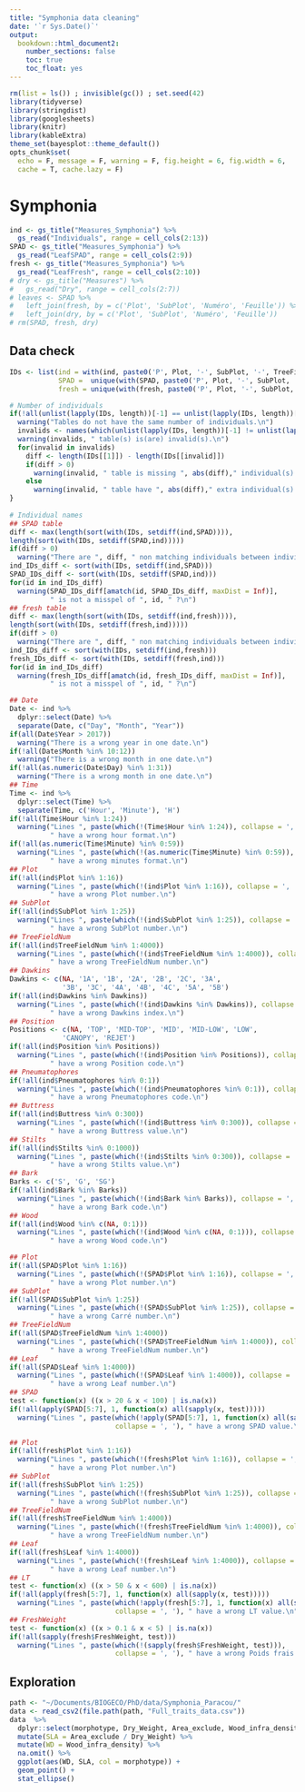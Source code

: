 ```yaml
---
title: "Symphonia data cleaning"
date: '`r Sys.Date()`'
output:
  bookdown::html_document2:
    number_sections: false
    toc: true
    toc_float: yes
---
```


```r
rm(list = ls()) ; invisible(gc()) ; set.seed(42)
library(tidyverse)
library(stringdist)
library(googlesheets)
library(knitr)
library(kableExtra)
theme_set(bayesplot::theme_default())
opts_chunk$set(
  echo = F, message = F, warning = F, fig.height = 6, fig.width = 6,
  cache = T, cache.lazy = F)
```

# Symphonia

```r
ind <- gs_title("Measures_Symphonia") %>% 
  gs_read("Individuals", range = cell_cols(2:13))
SPAD <- gs_title("Measures_Symphonia") %>% 
  gs_read("LeafSPAD", range = cell_cols(2:9))
fresh <- gs_title("Measures_Symphonia") %>% 
  gs_read("LeafFresh", range = cell_cols(2:10))
# dry <- gs_title("Measures") %>% 
#   gs_read("Dry", range = cell_cols(2:7))
# leaves <- SPAD %>% 
#   left_join(fresh, by = c('Plot', 'SubPlot', 'Numéro', 'Feuille')) %>% 
#   left_join(dry, by = c('Plot', 'SubPlot', 'Numéro', 'Feuille'))
# rm(SPAD, fresh, dry)
```

## Data check

```r
IDs <- list(ind = with(ind, paste0('P', Plot, '-', SubPlot, '-', TreeFieldNum)),
            SPAD =  unique(with(SPAD, paste0('P', Plot, '-', SubPlot, '-', TreeFieldNum))),
            fresh = unique(with(fresh, paste0('P', Plot, '-', SubPlot, '-', TreeFieldNum))))

# Number of individuals
if(!all(unlist(lapply(IDs, length))[-1] == unlist(lapply(IDs, length))[1])){
  warning("Tables do not have the same number of individuals.\n")
  invalids <- names(which(unlist(lapply(IDs, length))[-1] != unlist(lapply(IDs, length))[1]))
  warning(invalids, " table(s) is(are) invalid(s).\n")
  for(invalid in invalids)
    diff <- length(IDs[[1]]) - length(IDs[[invalid]])
    if(diff > 0)
      warning(invalid, " table is missing ", abs(diff)," individual(s).\n")
    else
      warning(invalid, " table have ", abs(diff)," extra individual(s).\n")
}
  
# Individual names 
## SPAD table
diff <- max(length(sort(with(IDs, setdiff(ind,SPAD)))),
length(sort(with(IDs, setdiff(SPAD,ind)))))
if(diff > 0)
  warning("There are ", diff, " non matching individuals between individual and SPAD tables.\n")
ind_IDs_diff <- sort(with(IDs, setdiff(ind,SPAD)))
SPAD_IDs_diff <- sort(with(IDs, setdiff(SPAD,ind)))
for(id in ind_IDs_diff)
  warning(SPAD_IDs_diff[amatch(id, SPAD_IDs_diff, maxDist = Inf)],
          " is not a misspel of ", id, " ?\n")
## fresh table
diff <- max(length(sort(with(IDs, setdiff(ind,fresh)))),
length(sort(with(IDs, setdiff(fresh,ind)))))
if(diff > 0)
  warning("There are ", diff, " non matching individuals between individual and fresh tables.\n")
ind_IDs_diff <- sort(with(IDs, setdiff(ind,fresh)))
fresh_IDs_diff <- sort(with(IDs, setdiff(fresh,ind)))
for(id in ind_IDs_diff)
  warning(fresh_IDs_diff[amatch(id, fresh_IDs_diff, maxDist = Inf)],
          " is not a misspel of ", id, " ?\n")
```

```r
## Date
Date <- ind %>% 
  dplyr::select(Date) %>% 
  separate(Date, c("Day", "Month", "Year"))
if(all(Date$Year > 2017))
  warning("There is a wrong year in one date.\n")
if(!all(Date$Month %in% 10:12))
  warning("There is a wrong month in one date.\n")
if(!all(as.numeric(Date$Day) %in% 1:31))
  warning("There is a wrong month in one date.\n")
## Time
Time <- ind %>% 
  dplyr::select(Time) %>% 
  separate(Time, c('Hour', 'Minute'), 'H')
if(!all(Time$Hour %in% 1:24))
  warning("Lines ", paste(which(!(Time$Hour %in% 1:24)), collapse = ', '),
          " have a wrong hour format.\n")
if(!all(as.numeric(Time$Minute) %in% 0:59))
  warning("Lines ", paste(which(!(as.numeric(Time$Minute) %in% 0:59)), collapse = ', '),
          " have a wrong minutes format.\n")
## Plot
if(!all(ind$Plot %in% 1:16))
  warning("Lines ", paste(which(!(ind$Plot %in% 1:16)), collapse = ', '),
          " have a wrong Plot number.\n")
## SubPlot
if(!all(ind$SubPlot %in% 1:25))
  warning("Lines ", paste(which(!(ind$SubPlot %in% 1:25)), collapse = ', '),
          " have a wrong SubPlot number.\n")
## TreeFieldNum
if(!all(ind$TreeFieldNum %in% 1:4000))
  warning("Lines ", paste(which(!(ind$TreeFieldNum %in% 1:4000)), collapse = ', '),
          " have a wrong TreeFieldNum number.\n")
## Dawkins
Dawkins <- c(NA, '1A', '1B', '2A', '2B', '2C', '3A',
             '3B', '3C', '4A', '4B', '4C', '5A', '5B')
if(!all(ind$Dawkins %in% Dawkins))
  warning("Lines ", paste(which(!(ind$Dawkins %in% Dawkins)), collapse = ', '),
          " have a wrong Dawkins index.\n")
## Position
Positions <- c(NA, 'TOP', 'MID-TOP', 'MID', 'MID-LOW', 'LOW',
             'CANOPY', 'REJET')
if(!all(ind$Position %in% Positions))
  warning("Lines ", paste(which(!(ind$Position %in% Positions)), collapse = ', '),
          " have a wrong Position code.\n")
## Pneumatophores
if(!all(ind$Pneumatophores %in% 0:1))
  warning("Lines ", paste(which(!(ind$Pneumatophores %in% 0:1)), collapse = ', '),
          " have a wrong Pneumatophores code.\n")
## Buttress
if(!all(ind$Buttress %in% 0:300))
  warning("Lines ", paste(which(!(ind$Buttress %in% 0:300)), collapse = ', '),
          " have a wrong Buttress value.\n")
## Stilts
if(!all(ind$Stilts %in% 0:1000))
  warning("Lines ", paste(which(!(ind$Stilts %in% 0:300)), collapse = ', '),
          " have a wrong Stilts value.\n")
## Bark
Barks <- c('S', 'G', 'SG')
if(!all(ind$Bark %in% Barks))
  warning("Lines ", paste(which(!(ind$Bark %in% Barks)), collapse = ', '),
          " have a wrong Bark code.\n")
## Wood
if(!all(ind$Wood %in% c(NA, 0:1)))
  warning("Lines ", paste(which(!(ind$Wood %in% c(NA, 0:1))), collapse = ', '),
          " have a wrong Wood code.\n")
```

```r
## Plot
if(!all(SPAD$Plot %in% 1:16))
  warning("Lines ", paste(which(!(SPAD$Plot %in% 1:16)), collapse = ', '),
          " have a wrong Plot number.\n")
## SubPlot
if(!all(SPAD$SubPlot %in% 1:25))
  warning("Lines ", paste(which(!(SPAD$SubPlot %in% 1:25)), collapse = ', '),
          " have a wrong Carré number.\n")
## TreeFieldNum
if(!all(SPAD$TreeFieldNum %in% 1:4000))
  warning("Lines ", paste(which(!(SPAD$TreeFieldNum %in% 1:4000)), collapse = ', '),
          " have a wrong TreeFieldNum number.\n")
## Leaf
if(!all(SPAD$Leaf %in% 1:4000))
  warning("Lines ", paste(which(!(SPAD$Leaf %in% 1:4000)), collapse = ', '),
          " have a wrong Leaf number.\n")
## SPAD
test <- function(x) ((x > 20 & x < 100) | is.na(x))
if(!all(apply(SPAD[5:7], 1, function(x) all(sapply(x, test)))))
  warning("Lines ", paste(which(!apply(SPAD[5:7], 1, function(x) all(sapply(x, test)))), 
                          collapse = ', '), " have a wrong SPAD value.\n")
```

```r
## Plot
if(!all(fresh$Plot %in% 1:16))
  warning("Lines ", paste(which(!(fresh$Plot %in% 1:16)), collapse = ', '),
          " have a wrong Plot number.\n")
## SubPlot
if(!all(fresh$SubPlot %in% 1:25))
  warning("Lines ", paste(which(!(fresh$SubPlot %in% 1:25)), collapse = ', '),
          " have a wrong SubPlot number.\n")
## TreeFieldNum
if(!all(fresh$TreeFieldNum %in% 1:4000))
  warning("Lines ", paste(which(!(fresh$TreeFieldNum %in% 1:4000)), collapse = ', '),
          " have a wrong TreeFieldNum number.\n")
## Leaf
if(!all(fresh$Leaf %in% 1:4000))
  warning("Lines ", paste(which(!(fresh$Leaf %in% 1:4000)), collapse = ', '),
          " have a wrong Leaf number.\n")
## LT
test <- function(x) ((x > 50 & x < 600) | is.na(x))
if(!all(apply(fresh[5:7], 1, function(x) all(sapply(x, test)))))
  warning("Lines ", paste(which(!apply(fresh[5:7], 1, function(x) all(sapply(x, test)))), 
                          collapse = ', '), " have a wrong LT value.\n")
## FreshWeight
test <- function(x) ((x > 0.1 & x < 5) | is.na(x))
if(!all(sapply(fresh$FreshWeight, test)))
  warning("Lines ", paste(which(!(sapply(fresh$FreshWeight, test))), 
                          collapse = ', '), " have a wrong Poids frais value.\n")
```

## Exploration

```r
path <- "~/Documents/BIOGECO/PhD/data/Symphonia_Paracou/"
data <- read_csv2(file.path(path, "Full_traits_data.csv"))
data  %>% 
  dplyr::select(morphotype, Dry_Weight, Area_exclude, Wood_infra_density) %>% 
  mutate(SLA = Area_exclude / Dry_Weight) %>% 
  mutate(WD = Wood_infra_density) %>% 
  na.omit() %>% 
  ggplot(aes(WD, SLA, col = morphotype)) +
  geom_point() +
  stat_ellipse()
```
